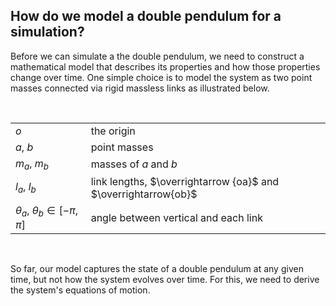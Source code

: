 

<!-- ## Formalizing a double pendulum -->


## How do we model a double pendulum for a simulation?

<!-- Before simulating any system, you first need a formal mathematical definition. -->

<!-- There are many choices on how to model a double pendulum.

__**How many spatial degrees of freedom the system have?**__
  Here we've chosen 2D, but there is no reason you can't have it be in 3D or even 4D.
  With more than 2 dimensions, you have additional choices about how many degrees of
  freedom are selected for each joint.

__**How is the mass distributed?**__
(e.g. in the links or joints?)

__**Are there any external forces acting on the system?**__
(e.g. gravity)

__**Which variables are allowed to change over time?**__
By definition, the joint angles connecting the links must be able to change
over time in order to be a double pendulum, but in theory, any of the other
parameters could change too. For example, the mass distribution, or the
link lengths.  -->

<!-- To keep this example simple, we've chosen to model the system as two coplanar point
masses connected via massless links. -->
<!--
## system -->

Before we can simulate a the double pendulum, we need to construct a
mathematical model that describes its properties and how those
properties change over time. One simple choice is to model the system
as two point masses connected via rigid massless links as illustrated below.

<!-- we can describe the con of a system
The state of a double pendulum at a given time, $t$ can be minimally described by two independent variables.
Here, we've chosen the angle between vertical and each link, $\theta_a$ and $\theta_b$. -->
<!-- The simplest double pendulum variant we can model consists of two coplanar point
masses connected via massless links. When including gravity the system  will
display chaotic behavior (without gravity, you'll get trajectories similar to
something drawn by a [Spirograph](https://en.wikipedia.org/wiki/Spirograph)).
Here is an illustration of the system, along with a table of variable descriptions: -->

<br/>

<DoublePendulumViewer/>

|  |  |
|---|--|
| $o$ | the origin |
| $a,\ b$ | point masses |
| $m_a,\ m_b$ | masses of $a$ and $b$   |
| $l_a,\ l_b$ | link lengths, $\overrightarrow {oa}$ and $\overrightarrow{ob}$ |
| $\theta_a,\ \theta_b \in [-\pi, \pi] \hspace{10pt}$ | angle between vertical and each link |

<br/>

So far, our model captures the state of a double pendulum at any given time, but not how the
system evolves over time. For this, we need to derive the system's equations of motion.


<!-- A simulation will need to compute the sequence of states assumed by the system over time. This
means we also need to model how the system moves. For physical systems that , this means The sequence of states 
To do that,
we'll need to use this description to derive the equations of motion for the system. -->


<!--
If we want to render a graphically representation of the system, we'll also want to know
how to compute the cartesian coordinates of the point masses, since computer graphics API
usually take them as input to drawing routines.

The cartesian positions of the point masses can be derived using geometry by
inspection. We denote $\sin\theta_x$ and $\cos\theta_x$ as $s_x$ and $c_x$.

$$
\begin{alignedat}{3}
x_a =& &s_al_a& \\
y_a =& -&c_al_a&  \\
x_b =& &s_al_a& + s_bl_b \\
\tag{1} y_b =& -&c_al_a& -c_bl_b
\end{alignedat}
$$

<SimulationTimeSeriesPlot
  xMin={t => t - 10000}
  xMax={t => t}
  yMin={_ => -60}
  yMax={_ => 60}
  transforms={[
    s => s.a.x,
    s => s.a.y,
    s => s.b.x,
    s => s.b.y
  ]}
/> -->

<!-- While the generalized coordinates, $\theta_a$ and $\theta_b$ uniquely describe any state of the
system at any time, $t$, is still useful to determine the cartesian coordinates as well.
We've chosen to model the state using generalized coordinates,  which
are a minimal set of independent variables that dto
simpify the math that is yet to come -->



<!-- So far, this only describes the state of double pendulum at a single time, $t$. As a pendulum swings,
$\theta_a$ and $\theta_b$ are actually functions of time; $\theta_a(t)$ and $\theta_b(t)$. -->

<!-- If we knew what the values of $\theta_a(t)$ and $\theta_b(t)$ were for any time, $t$, then
we'd be able to simulate the system forward through time. To solve for the state we'll
need to derive the dynamic equations of motion. Before getting to that, let's take a detour
and  -->

<!--
This model is a good start towards producing a simulation, but still lacks the details
on what the $\theta_a(t)$ and $\theta_b(t)$ functions are.

Simulating the system requires use to take two more steps:
1.
To determine how the system evolves over time, we need to derive the dynamic equations of
motion.

<!-- Dynamics ..... study of forces and their effects on motion...

Let the vector $y(t) = [\theta_a$ $\theta_b]^T$ represent the state of the system
at time $t$.

<!-- In order to simulate the system forward in time from some initial state, we need to know
how that state will change, in other words, we need to know what

Observing that the rate at which $\theta_a$ and $\theta_b$ change, or $y'(t)$, depends on the
current state, $y(t)$ we expect the system first order differential equation to describe how
the system changes over time.

$$
y' = f(y)
$$

For some function $f$ that descrbies the dynamics of the system.

Starting a simulation at time $t_0$ in state $y(t_0)$, corresponds to the initial value problem

$$
\begin{alignedat}{1}
y' &= f(y) \\
y_0 &= y(t_0)
\end{alignedat}
$$

This leaves the following questions we need to answer before we can complete the
model of the system, which we will answer in the following sections.

1. How do we determine the function $f$ that descrbies the dynamics of the system?
2. How do we solve this initial value problem to determine the state of the system at any given
   time? -->
